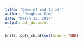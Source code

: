 ```yaml
---
title: "Demo of rmd to pdf"
author: "Junghoon Kim"
date: "March 15, 2017"
output: pdf_document
---
```


```r
knitr::opts_chunk$set(echo = TRUE)
```
